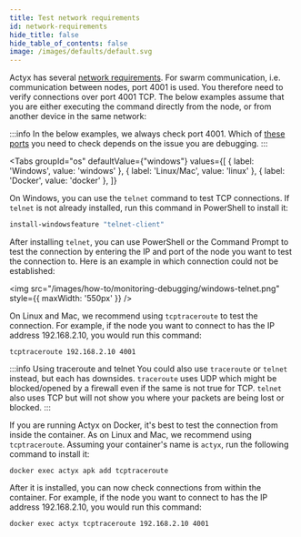 ```yaml
---
title: Test network requirements
id: network-requirements
hide_title: false
hide_table_of_contents: false
image: /images/defaults/default.svg
---
```


Actyx has several [network requirements](../../reference/actyx-reference#networking-requirements). For swarm communication, i.e. communication between nodes, port 4001 is used. You therefore need to verify connections over port 4001 TCP. The below examples assume that you are either executing the command directly from the node, or from another device in the same network:

:::info
In the below examples, we always check port 4001. Which of [these ports](../../reference/actyx-reference#networking-requirements) you need to check depends on the issue you are debugging.
:::


<Tabs
  groupId="os"
  defaultValue={"windows"}
  values={[
    { label: 'Windows', value: 'windows' },
    { label: 'Linux/Mac', value: 'linux' },
    { label: 'Docker', value: 'docker' },
  ]}
>


<TabItem value="windows">


On Windows, you can use the `telnet` command to test TCP connections. If `telnet` is not already installed, run this command in PowerShell to install it:

```powershell
install-windowsfeature "telnet-client"
```

After installing `telnet`, you can use PowerShell or the Command Prompt to test the connection by entering the IP and port of the node you want to test the connection to. Here is an example in which connection could not be established:

<img src="/images/how-to/monitoring-debugging/windows-telnet.png" style={{ maxWidth: '550px' }} />

</TabItem>
<TabItem value="linux">


On Linux and Mac, we recommend using `tcptraceroute` to test the connection. For example, if the node you want to connect to has the IP address 192.168.2.10, you would run this command:

```text
tcptraceroute 192.168.2.10 4001
```

:::info Using traceroute and telnet
You could also use `traceroute` or `telnet` instead, but each has downsides. `traceroute` uses UDP which might be blocked/opened by a firewall even if the same is not true for TCP. `telnet` also uses TCP but will not show you where your packets are being lost or blocked.
:::

</TabItem>
<TabItem value="docker">


If you are running Actyx on Docker, it's best to test the connection from inside the container. As on Linux and Mac, we recommend using `tcptraceroute`. Assuming your container's name is `actyx`, run the following command to install it:

```text
docker exec actyx apk add tcptraceroute
```

After it is installed, you can now check connections from within the container. For example, if the node you want to connect to has the IP address 192.168.2.10, you would run this command:

```text
docker exec actyx tcptraceroute 192.168.2.10 4001
```

</TabItem>
</Tabs>
